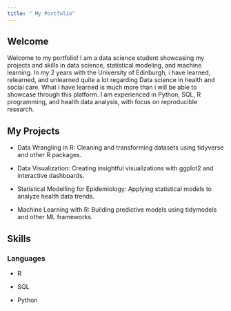 ```yaml
---
title: " My Portfolio"
---
```


## Welcome

Welcome to my portfolio! I am a data science student showcasing my projects and skills in data science, statistical modeling, and machine learning. In my  2 years with the University of Edinburgh, i have learned, relearned, and unlearned quite a lot regarding Data science in health and social care. What I have learned is much more than i will be able to showcase through this platform. I am experienced in Python, SQL, R programming, and health data analysis, with focus on reproducible research.

## My Projects

- Data Wrangling in R: Cleaning and transforming datasets using tidyverse and other R packages.

- Data Visualization: Creating insightful visualizations with ggplot2 and interactive dashboards.

- Statistical Modelling for Epidemiology: Applying statistical models to analyze health data trends.

- Machine Learning with R: Building predictive models using tidymodels and other ML frameworks.


## Skills

### Languages\n
- R 

- SQL

- Python












